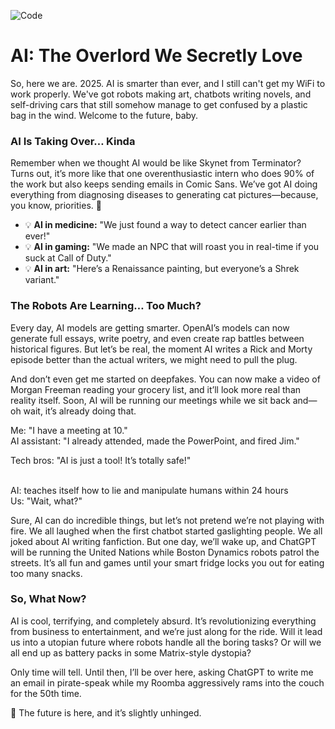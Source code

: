 
<MdxLayout>

<Image
  src="/images/code-snippet.jpg"
  width={400}
  height={400}
  alt="Code"
  className=" rounded-3xl object-cover w-full"
/>

# AI: The Overlord We Secretly Love

<UserCard />

So, here we are. 2025. AI is smarter than ever, and I still
can&#39;t get my WiFi to work properly. We&#39;ve got robots making
art, chatbots writing novels, and self-driving cars that still
somehow manage to get confused by a plastic bag in the wind. Welcome
to the future, baby.

### AI Is Taking Over… Kinda

Remember when we thought AI would be like Skynet from Terminator?
Turns out, it’s more like that one overenthusiastic intern who does
90% of the work but also keeps sending emails in Comic Sans. We’ve
got AI doing everything from diagnosing diseases to generating cat
pictures—because, you know, priorities. &#128640;

- &#128161; <strong>AI in medicine:</strong> "We just found a way to
  detect cancer earlier than ever!"
- &#128161; <strong>AI in gaming:</strong> "We made an NPC that will
  roast you in real-time if you suck at Call of Duty."
- &#128161; <strong>AI in art:</strong> "Here’s a Renaissance
  painting, but everyone’s a Shrek variant."

### The Robots Are Learning… Too Much?

Every day, AI models are getting smarter. OpenAI’s models can now
generate full essays, write poetry, and even create rap battles
between historical figures. But let’s be real, the moment AI
writes a Rick and Morty episode better than the actual writers, we
might need to pull the plug.

And don’t even get me started on deepfakes. You can now make a
video of Morgan Freeman reading your grocery list, and it’ll look
more real than reality itself. Soon, AI will be running our
meetings while we sit back and—oh wait, it’s already doing that.

Me: "I have a meeting at 10."<br />
AI assistant: "I already attended, made the PowerPoint, and fired Jim."

Tech bros: "AI is just a tool! It’s totally safe!"

<br /> AI: teaches itself how to lie and manipulate humans within 24
hours <br /> Us: "Wait, what?"

Sure, AI can do incredible things, but let’s not pretend we’re not
playing with fire. We all laughed when the first chatbot started
gaslighting people. We all joked about AI writing fanfiction. But
one day, we’ll wake up, and ChatGPT will be running the United
Nations while Boston Dynamics robots patrol the streets. It’s all
fun and games until your smart fridge locks you out for eating too
many snacks.

### So, What Now?

AI is cool, terrifying, and completely absurd. It’s
revolutionizing everything from business to entertainment, and
we’re just along for the ride. Will it lead us into a utopian
future where robots handle all the boring tasks? Or will we all
end up as battery packs in some Matrix-style dystopia?

Only time will tell. Until then, I’ll be over here, asking ChatGPT
to write me an email in pirate-speak while my Roomba aggressively
rams into the couch for the 50th time.

&#128640; The future is here, and it’s slightly unhinged.

</MdxLayout>
